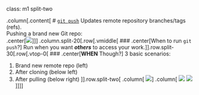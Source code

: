 class: m1 split-two

.column[.content[
# [`git push`](https://git-scm.com/docs/git-push)
Updates remote repository branches/tags (refs).
<br>
Pushing a brand new Git repo:
<br>
.center[<img src="assets/img/git-push-new.png" style="max-width:95%">]
]]
.column.split-20[.row[.vmiddle[
### .center[When to run `git push`?]
Run when you want ***others*** to access your work.
]].row.split-30[.row[.vtop-0[
### .center[**WHEN** Though?]
3 basic scenarios:

1. Brand new remote repo (left) 
2. After cloning (below left)
3. After pulling (below right)
]].row.split-two[
.column[
![](assets/img/git-push-clone.png)]
.column[
![](assets/img/git-push-pull.png)
<img src="assets/img/git-push-pull-log.png" style="max-width:45%">]
]]]